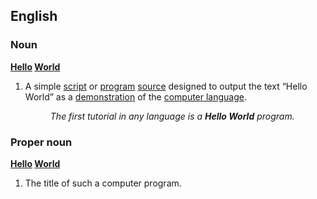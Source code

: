 ==English==

===Noun===
'''[[hello|Hello]] [[world|World]]'''

# {{programming|attributive}} A simple [[script]] or [[program]] [[source]] designed to output the text “Hello World” as a [[demonstration]] of the [[computer language]].
#: ''The first tutorial in any language is a '''Hello World''' program.''

===Proper noun===
'''[[hello|Hello]] [[world|World]]'''

# {{programming}} The title of such a computer program.